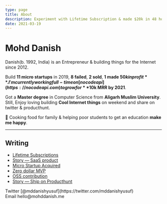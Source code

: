 ```yaml
---
type: page
title: About
description: Experiment with Lifetime Subscription & made $20k in 48 hours
date: 2021-03-19
---
```


# Mohd Danish

Danish(b. 1992, India) is an Entrepreneur & building things for the Internet
since 2012.

Build **11 micro startups** in 2019, **8 failed**, **2 sold**, **1 made $50k in profit**. I'm currently working full-time on [nocodeapi](https://nocodeapi.com) to grow for **$10k MRR by 2021**.

Got a **Master degree** in Computer Science from **Aligarh Muslim University**. Still, Enjoy loving building **Cool Internet things** on weekend and share on twitter & producthunt.

🍳 Cooking food for family & helping poor students to get an education **make me happy**.

---

## Writing

- [Lifetime Subscriptions](/blog/lifetime-subscription)
- [Story — SaaS product](/blog/saas-product)
- [Micro Startup Acquired](/blog/micro-startup-acquired)
- [Zero dollar MVP](/blog/zero-dollar-mvp)
- [OSS contribution](/blog/oss-contribution)
- [Story — Ship on Producthunt](/blog/producthunt-story)

<div>
  Twitter [@mddanishyusuf](https://twitter.com/mddanishyusuf)
  <br />
  Email hello@mohddanish.me
</div>
